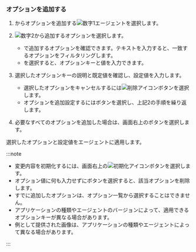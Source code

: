 ### オプションを追加する

<ProdImg img='app-set-agent-in-service.png' desc='エージェント設定' />

1. <Cmdname sid="side_agents" className="uitext" />からオプションを追加する![数字1](/img/number-01.png)エージェントを選択します。

2. ![数字2](/img/number-02.png)<Cmdname sid="write_options" className="uitext" />から追加するオプションを選択します。

   - <Cmdname sid="search" className="uitext" />で追加するオプションを確認できます。テキストを入力すると、一致するオプションをフィルタリングします。
   - <Cmdname sid="direct_input" className="uitext" />を選択すると、オプションキーと値を入力できます。

3. 選択したオプションキーの説明と既定値を確認し、設定値を入力します。

   <ImgLang img='add-agent-option-value.png' desc='' />

   - 選択したオプションをキャンセルするには![削除アイコン](/img/ico-trash.svg)ボタンを選択します。
   - オプションを追加設定するには<Cmdname sid="adding" className="uitext" />ボタンを選択し、上記2の手順を繰り返します。

4. 必要なすべてのオプションを追加した場合は、画面右上の<Cmdname sid="apply" className="uitext" />ボタンを選択します。

選択したオプションと設定値をエージェントに適用します。

:::note

- 変更内容を初期化するには、画面右上の![初期化アイコン](/img/ico-refresh.svg)ボタンを選択します。
- オプション値に何も入力せずに<Cmdname sid="apply" className="uitext" />ボタンを選択すると、該当オプションを削除します。
- すでに追加したオプションは、オプション一覧から選択することはできません。
- アプリケーションの種類やエージェントのバージョンによって、適用できるオプションキーが異なる場合があります。
- 例として提供された画像は、アプリケーションの種類やエージェントによって異なる場合があります。

:::
